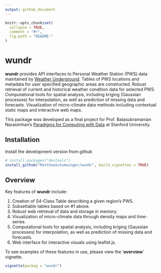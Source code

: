 ```yaml
---
output: github_document
---
```


<!-- README.md is generated from README.Rmd. Please edit that file -->

```r
knitr::opts_chunk$set(
  collapse = TRUE,
  comment = "#>",
  fig.path = "README-"
)
```
# wundr

**wundr** provides API interfaces to Personal Weather Station (PWS) data
maintained by [Weather Underground](https://www.wunderground.com). Tables of PWS
locations and metadata for user specified geographic areas are constructed.
Robust retrieval of current and historical weather condition data for
selected PWS. Computational tools for spatial analysis, including kriging
(Gaussian processes) for interpolation, as well as prediction of missing
data and forecasts. Visualization of micro-climate data methods including
contextual static maps and interactive web maps.

This package was developed as a final project for Prof. Balasubramanian
Narasimhan's [Paradigms for Computing with Data](http://statweb.stanford.edu/~naras/stat290/Stat290_Website/Stat_290.html) at Stanford
University.


## Installation

Install the development version from github

```r
# install.packages("devtools")
install_github("MatthewSchumwinger/wundr", build_vignettes = TRUE)
```


## Overview

Key features of **wundr** include:

1. Creation of S4-Class Table describing a given region's PWS.
2. Subsettable tables based on #1 above.
3. Robust web retrieval of data and storage in memory.
4. Visualization of micro-climate data through density maps and time-series.
5. Computational tools for spatial analysis, including kriging (Gaussian processes) for interpolation, as well as prediction of missing data and forecasts.
6. Web interface for interactive visuals using leaflet.js.

To see examples of these features in use, please view the '**overview**' vignette.

```r
vignette(packag = "wundr")
```
